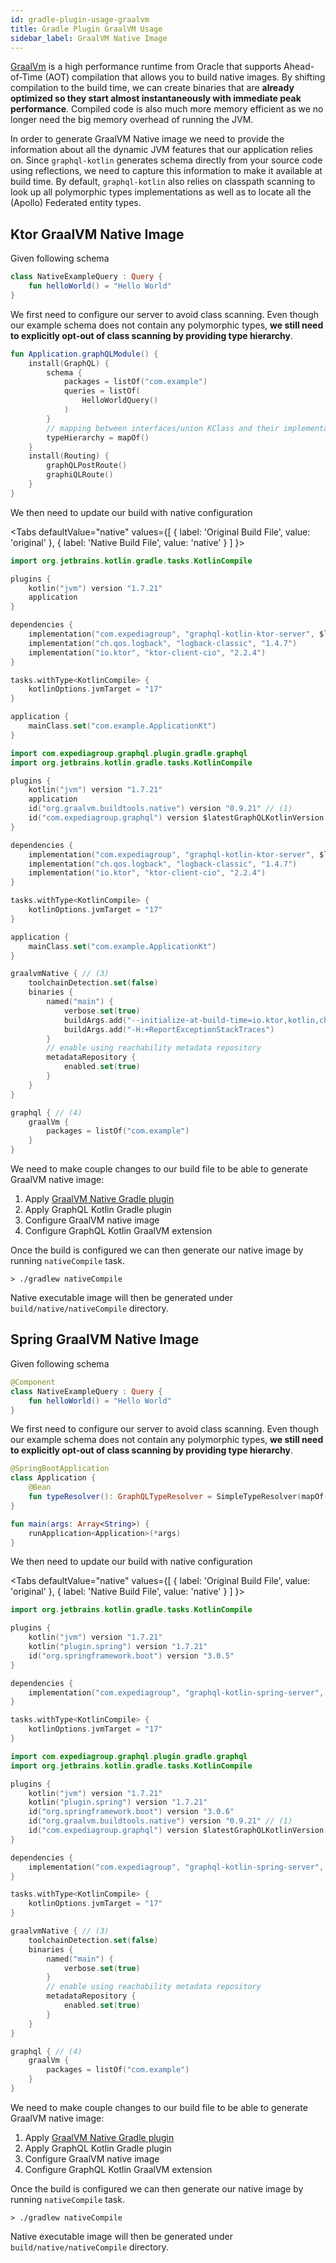 ```yaml
---
id: gradle-plugin-usage-graalvm
title: Gradle Plugin GraalVM Usage
sidebar_label: GraalVM Native Image
---
```



[GraalVm](https://www.graalvm.org/) is a high performance runtime from Oracle that supports Ahead-of-Time (AOT) compilation
that allows you to build native images. By shifting compilation to the build time, we can create binaries that are
**already optimized so they start almost instantaneously with immediate peak performance**. Compiled code is also much
more memory efficient as we no longer need the big memory overhead of running the JVM.

In order to generate GraalVM Native image we need to provide the information about all the dynamic JVM features that our
application relies on. Since `graphql-kotlin` generates schema directly from your source code using reflections, we need
to capture this information to make it available at build time. By default, `graphql-kotlin` also relies on classpath scanning
to look up all polymorphic types implementations as well as to locate all the (Apollo) Federated entity types.

## Ktor GraalVM Native Image

Given following schema

```kotlin
class NativeExampleQuery : Query {
    fun helloWorld() = "Hello World"
}
```

We first need to configure our server to avoid class scanning. Even though our example schema does not contain any
polymorphic types, **we still need to explicitly opt-out of class scanning by providing type hierarchy**.

```kotlin
fun Application.graphQLModule() {
    install(GraphQL) {
        schema {
            packages = listOf("com.example")
            queries = listOf(
                HelloWorldQuery()
            )
        }
        // mapping between interfaces/union KClass and their implementation KClasses
        typeHierarchy = mapOf()
    }
    install(Routing) {
        graphQLPostRoute()
        graphiQLRoute()
    }
}
```

We then need to update our build with native configuration

<Tabs
defaultValue="native"
values={[
{ label: 'Original Build File', value: 'original' },
{ label: 'Native Build File', value: 'native' }
]
}>

<TabItem value="original">

```kotlin
import org.jetbrains.kotlin.gradle.tasks.KotlinCompile

plugins {
    kotlin("jvm") version "1.7.21"
    application
}

dependencies {
    implementation("com.expediagroup", "graphql-kotlin-ktor-server", $latestGraphQLKotlinVersion)
    implementation("ch.qos.logback", "logback-classic", "1.4.7")
    implementation("io.ktor", "ktor-client-cio", "2.2.4")
}

tasks.withType<KotlinCompile> {
    kotlinOptions.jvmTarget = "17"
}

application {
    mainClass.set("com.example.ApplicationKt")
}
```

</TabItem>
<TabItem value="native">

```kotlin
import com.expediagroup.graphql.plugin.gradle.graphql
import org.jetbrains.kotlin.gradle.tasks.KotlinCompile

plugins {
    kotlin("jvm") version "1.7.21"
    application
    id("org.graalvm.buildtools.native") version "0.9.21" // (1)
    id("com.expediagroup.graphql") version $latestGraphQLKotlinVersion // (2)
}

dependencies {
    implementation("com.expediagroup", "graphql-kotlin-ktor-server", $latestGraphQLKotlinVersion)
    implementation("ch.qos.logback", "logback-classic", "1.4.7")
    implementation("io.ktor", "ktor-client-cio", "2.2.4")
}

tasks.withType<KotlinCompile> {
    kotlinOptions.jvmTarget = "17"
}

application {
    mainClass.set("com.example.ApplicationKt")
}

graalvmNative { // (3)
    toolchainDetection.set(false)
    binaries {
        named("main") {
            verbose.set(true)
            buildArgs.add("--initialize-at-build-time=io.ktor,kotlin,ch.qos.logback,org.slf4j")
            buildArgs.add("-H:+ReportExceptionStackTraces")
        }
        // enable using reachability metadata repository
        metadataRepository {
            enabled.set(true)
        }
    }
}

graphql { // (4)
    graalVm {
        packages = listOf("com.example")
    }
}
```

We need to make couple changes to our build file to be able to generate GraalVM native image:

1. Apply [GraalVM Native Gradle plugin](https://graalvm.github.io/native-build-tools/latest/gradle-plugin.html)
2. Apply GraphQL Kotlin Gradle plugin
3. Configure GraalVM native image
4. Configure GraphQL Kotlin GraalVM extension

</TabItem>
</Tabs>

Once the build is configured we can then generate our native image by running `nativeCompile` task.

```shell
> ./gradlew nativeCompile
```

Native executable image will then be generated under `build/native/nativeCompile` directory.

## Spring GraalVM Native Image

Given following schema

```kotlin
@Component
class NativeExampleQuery : Query {
    fun helloWorld() = "Hello World"
}
```

We first need to configure our server to avoid class scanning. Even though our example schema does not contain any
polymorphic types, **we still need to explicitly opt-out of class scanning by providing type hierarchy**.

```kotlin
@SpringBootApplication
class Application {
    @Bean
    fun typeResolver(): GraphQLTypeResolver = SimpleTypeResolver(mapOf())
}

fun main(args: Array<String>) {
    runApplication<Application>(*args)
}
```

We then need to update our build with native configuration

<Tabs
defaultValue="native"
values={[
{ label: 'Original Build File', value: 'original' },
{ label: 'Native Build File', value: 'native' }
]
}>

<TabItem value="original">

```kotlin
import org.jetbrains.kotlin.gradle.tasks.KotlinCompile

plugins {
    kotlin("jvm") version "1.7.21"
    kotlin("plugin.spring") version "1.7.21"
    id("org.springframework.boot") version "3.0.5"
}

dependencies {
    implementation("com.expediagroup", "graphql-kotlin-spring-server", $latestGraphQLKotlinVersion)
}

tasks.withType<KotlinCompile> {
    kotlinOptions.jvmTarget = "17"
}
```

</TabItem>
<TabItem value="native">

```kotlin
import com.expediagroup.graphql.plugin.gradle.graphql
import org.jetbrains.kotlin.gradle.tasks.KotlinCompile

plugins {
    kotlin("jvm") version "1.7.21"
    kotlin("plugin.spring") version "1.7.21"
    id("org.springframework.boot") version "3.0.6"
    id("org.graalvm.buildtools.native") version "0.9.21" // (1)
    id("com.expediagroup.graphql") version $latestGraphQLKotlinVersion // (2)
}

dependencies {
    implementation("com.expediagroup", "graphql-kotlin-spring-server", $latestGraphQLKotlinVersion)
}

tasks.withType<KotlinCompile> {
    kotlinOptions.jvmTarget = "17"
}

graalvmNative { // (3)
    toolchainDetection.set(false)
    binaries {
        named("main") {
            verbose.set(true)
        }
        // enable using reachability metadata repository
        metadataRepository {
            enabled.set(true)
        }
    }
}

graphql { // (4)
    graalVm {
        packages = listOf("com.example")
    }
}
```

We need to make couple changes to our build file to be able to generate GraalVM native image:

1. Apply [GraalVM Native Gradle plugin](https://graalvm.github.io/native-build-tools/latest/gradle-plugin.html)
2. Apply GraphQL Kotlin Gradle plugin
3. Configure GraalVM native image
4. Configure GraphQL Kotlin GraalVM extension

</TabItem>
</Tabs>

Once the build is configured we can then generate our native image by running `nativeCompile` task.

```shell
> ./gradlew nativeCompile
```

Native executable image will then be generated under `build/native/nativeCompile` directory.
